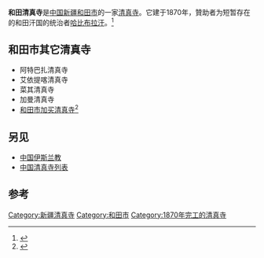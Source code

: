 {{Infobox religious building
| name = 和田清真寺
| image = Khotan-mezquita-d03.jpg
| image_upright =
| alt = 
| caption = 
|map_type= China
| map_size = 
| map_alt = 
| map_relief = 
| map_caption = 
| coordinates = 
| coordinates_footnotes = 
| religious_affiliation = [[伊斯蘭教|伊斯蘭教]][[遜尼派|遜尼派]]
| locale =
| location = [[中華人民共和國|中華人民共和國]][[新疆維吾爾自治區|新疆維吾爾自治區]][[和田市|和田]]
| deity = 
| rite = 
| sect = 
| tradition = 
| festival = <!-- or | festivals = -->
| cercle = 
| sector = 
| municipality = 
| district = 
| territory = 
| prefecture = 
| state = 
| province = 
| region = 
| country = 
| administration = 
| consecration_year = 
| organisational_status = <!-- or | organizational_status = -->
| functional_status = 
| heritage_designation = 
| ownership = 
| governing_body = 
| leadership = 
| bhattaraka = 
| patron = 
| website = 
| architect = 
| architecture_type = [[清真寺|清真寺]]
| architecture_style = 
| founded_by = 
| creator = 
| funded_by = 
| general_contractor = 
| established = 
| groundbreaking = 
| year_completed = 1870
| construction_cost = 
| date_demolished = <!-- or | date_destroyed = -->
| facade_direction = 
| capacity = 
| length = 
| width = 
| width_nave = 
| interior_area = 
| height_max = 
| dome_quantity = 
| dome_height_outer = 
| dome_height_inner = 
| dome_dia_outer = 
| dome_dia_inner = 
| minaret_quantity = 
| minaret_height = 
| spire_quantity = 
| spire_height = 
| site_area = 
| temple_quantity = 
| monument_quantity = 
| shrine_quantity = 
| inscriptions = 
| materials = 
| elevation_m = <!-- or | elevation_ft = -->
| elevation_footnotes = 
| nrhp = 
| designated = 
| added = 
| refnum = 
| footnotes = 
}}

'''和田清真寺'''是[[中国|中国]][[新疆|新疆]][[和田市|和田市]]的一家[[清真寺|清真寺]]。它建于1870年，贊助者为短暂存在的和田汗国的统治者[[哈比布拉汗|哈比布拉汗]]。<ref>{{Cite web |url=http://www.archnet.org/library/sites/one-site.jsp?site_id=9482 |title=Archnet |accessdate=2016-08-03 |archive-date=2012-05-09 |archive-url=https://web.archive.org/web/20120509173540/http://archnet.org/library/sites/one-site.jsp?site_id=9482 |dead-url=yes }}</ref>

==和田市其它清真寺==
*阿特巴扎清真寺
*艾依提喀清真寺 
*菜其清真寺 
*加曼清真寺
*[[和田市加买清真寺|和田市加买清真寺]]<ref>{{citeweb|url=http://world.huanqiu.com/exclusive/2019-07/15094038.html?agt=15438|title=专访和田最大清真寺副哈提甫：“我就是要宣传民族团结，教人做好事”|publisher=Global Times|via=archive.org|accessdate=2019年7月5日}}</ref>

== 另见 ==
*[[中国伊斯兰教|中国伊斯兰教]]
*[[中国清真寺列表|中国清真寺列表]]

== 参考 ==
{{reflist}}

{{religion-buil-stub}}
[[Category:新疆清真寺|Category:新疆清真寺]]
[[Category:和田市|Category:和田市]]
[[Category:1870年完工的清真寺|Category:1870年完工的清真寺]]